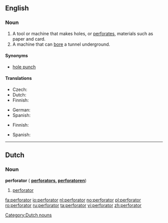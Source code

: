 ==English==

===Noun===
{{en-noun}}

# A tool or machine that makes holes, or [[perforate]]s, materials such as paper and card.
# A machine that can [[bore]] a tunnel underground.

====Synonyms====
* [[hole punch]]

====Translations====
{{trans-top|tool that makes holes}}
* Czech: {{t-|cs|děrovačka|f}}
* Dutch: {{t+|nl|perforator|m}}
* Finnish: {{t+|fi|rei'itin}}
{{trans-mid}}
* German: {{t+|de|Locher|m}}
* Spanish: {{t-|es|máquina perforadora|f}}
{{trans-bottom}}

{{trans-top|machine that bores}}
* Finnish: {{t+|fi|pora}}
{{trans-mid}}
* Spanish: {{t-|es|máquina perforadora|f}}
{{trans-bottom}}

----

==Dutch==

===Noun===
'''perforator''' ({{plural}} '''[[perforators]], [[perforatoren]]''')

# [[#Dutch|perforator]]

[[Category:Dutch nouns]]

[[fa:perforator]]
[[io:perforator]]
[[nl:perforator]]
[[no:perforator]]
[[pl:perforator]]
[[ro:perforator]]
[[ru:perforator]]
[[ta:perforator]]
[[vi:perforator]]
[[zh:perforator]]